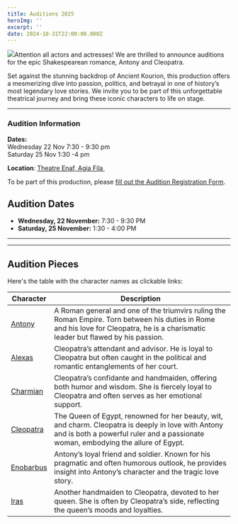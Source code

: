 ```yaml
---
title: Auditions 2025
heroImg: ''
excerpt: ''
date: 2024-10-31T22:00:00.000Z
---
```


![](</uploads/Copy of Vintage. (5256 x 3000 px).png>)Attention all actors and actresses! We are thrilled to announce auditions for the epic Shakespearean romance, Antony and Cleopatra.

Set against the stunning backdrop of Ancient Kourion, this production offers a mesmerizing dive into passion, politics, and betrayal in one of history’s most legendary love stories. We invite you to be part of this unforgettable theatrical journey and bring these iconic characters to life on stage.

***

### Audition Information

**Dates:**\
Wednesday 22 Nov 7:30 - 9:30 pm\
Saturday 25 Nov 1:30 -4 pm

**Location**: [Theatre Enaf, Agia Fila ](https://maps.app.goo.gl/cs5QUp4GJozk2APf6)

To be part of this production, please [fill out the Audition Registration Form](https://example.com/audition-form).

## Audition Dates

* **Wednesday, 22 November:** 7:30 - 9:30 PM
* **Saturday, 25 November:** 1:30 - 4:00 PM

***

***

##

##

## Audition Pieces

Here's the table with the character names as clickable links:

| Character                                                                                                       | Description                                                                                                                                                                              |
| --------------------------------------------------------------------------------------------------------------- | ---------------------------------------------------------------------------------------------------------------------------------------------------------------------------------------- |
| [Antony](https://assets.tina.io/692aaf87-205b-4782-ac56-d68ae419d6e7/auditions/1.Antony%20Audition%20Piece.pdf) | A Roman general and one of the triumvirs ruling the Roman Empire. Torn between his duties in Rome and his love for Cleopatra, he is a charismatic leader but flawed by his passion.      |
| [Alexas](https://assets.tina.io/692aaf87-205b-4782-ac56-d68ae419d6e7/auditions/ALEXAS%20Audtion.pdf)            | Cleopatra’s attendant and advisor. He is loyal to Cleopatra but often caught in the political and romantic entanglements of her court.                                                   |
| [Charmian](https://assets.tina.io/692aaf87-205b-4782-ac56-d68ae419d6e7/auditions/CHARMIAN%20Audition.pdf)       | Cleopatra’s confidante and handmaiden, offering both humor and wisdom. She is fiercely loyal to Cleopatra and often serves as her emotional support.                                     |
| [Cleopatra](https://assets.tina.io/692aaf87-205b-4782-ac56-d68ae419d6e7/auditions/Cleopatra%20Audition.pdf)     | The Queen of Egypt, renowned for her beauty, wit, and charm. Cleopatra is deeply in love with Antony and is both a powerful ruler and a passionate woman, embodying the allure of Egypt. |
| [Enobarbus](https://assets.tina.io/692aaf87-205b-4782-ac56-d68ae419d6e7/auditions/ENOBARBUS%20Audition.pdf)     | Antony’s loyal friend and soldier. Known for his pragmatic and often humorous outlook, he provides insight into Antony’s character and the tragic love story.                            |
| [Iras](https://assets.tina.io/692aaf87-205b-4782-ac56-d68ae419d6e7/auditions/IRAS%20Audtion.pdf)                | Another handmaiden to Cleopatra, devoted to her queen. She is often by Cleopatra’s side, reflecting the queen’s moods and loyalties.                                                     |
